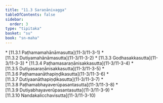 ```yaml
---
title: "11.3 Saraṇānivagga"
tableOfContents: false
sidebar:
  order: 3
type: "tipitaka"
basket: "su"
book: "sn-maha"
---
```



<DynamicBreadcrumb />



<TableOfContents book="sn-maha" section="11.3">
* [11.3.1 Paṭhamamahānāmasutta](11-3/11-3-1)
* [11.3.2 Dutiyamahānāmasutta](11-3/11-3-2)
* [11.3.3 Godhasakkasutta](11-3/11-3-3)
* [11.3.4 Paṭhamasaraṇānisakkasutta](11-3/11-3-4)
* [11.3.5 Dutiyasaraṇānisakkasutta](11-3/11-3-5)
* [11.3.6 Paṭhamaanāthapiṇḍikasutta](11-3/11-3-6)
* [11.3.7 Dutiyaanāthapiṇḍikasutta](11-3/11-3-7)
* [11.3.8 Paṭhamabhayaverūpasantasutta](11-3/11-3-8)
* [11.3.9 Dutiyabhayaverūpasantasutta](11-3/11-3-9)
* [11.3.10 Nandakalicchavisutta](11-3/11-3-10)
</TableOfContents>